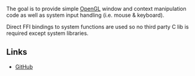 The goal is to provide simple [[OpenGL]] window and context manipulation code as well as system input handling (i.e. mouse & keyboard).

Direct FFI bindings to system functions are used so no third party C lib is required except system libraries.

== Links ==

* [http://github.com/patzy/glop GitHub]